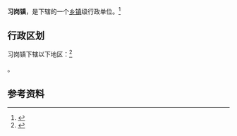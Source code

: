 {{中国乡级行政区|64/01/22/100/000}}

'''习岗镇'''，是{{PRC admin/fullname|64/01/22/100/000|3}}下辖的一个[[乡镇|乡镇]]级行政单位。<ref>{{PRC admin/ref sgc|{{PRC admin/parent|64/01/22/100/000}}}}</ref>

== 行政区划 ==

习岗镇下辖以下地区：<ref>{{PRC admin/ref sgc|64/01/22/100/000}}</ref>

{{PRC admin/children|64/01/22/100/000}}。

== 参考资料 ==

{{reflist}}

{{行政区划小作品}}
{{PRC admin/navcat|64/01/22/100/000}}